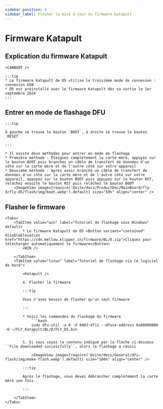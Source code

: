 ```yaml
---
sidebar_position: 6
sidebar_label: Flasher la mise à jour du firmware Katapult
---
```



# Firmware Katapult

## Explication du firmware Katapult

    <CANBOOT />

    :::tip
    * Le firmware Katapult de D5 utilise le troisième mode de connexion : connexion USB
    * D5 est préinstallé avec le firmware Katapult dès sa sortie le 1er septembre 2024
    :::

## Entrer en mode de flashage DFU

    :::tip

    À gauche se trouve le bouton `BOOT`, à droite se trouve le bouton `RESET`

    :::

    * Il existe deux méthodes pour entrer en mode de flashage
    * Première méthode : Éteignez complètement la carte mère, appuyez sur le bouton BOOT puis branchez un câble de transfert de données d'un côté sur la carte mère et de l'autre côté sur votre appareil
    * Deuxième méthode : Après avoir branché un câble de transfert de données d'un côté sur la carte mère et de l'autre côté sur votre appareil, appuyez sur le bouton BOOT puis appuyez sur le bouton RST, relâchez ensuite le bouton RST puis relâchez le bouton BOOT
        <ImageView image={require('@site/docs/ProductDoc/MainBoard/fly-d/fly-d5/flash/img/boot.webp').default} size="50%" align="center" />

## Flasher le firmware
    <Tabs>
        <TabItem value="win" label="Tutoriel de flashage sous Windows" default>
            * Le firmware Katapult de D5 <Button variant="contained" disableElevation href="https://cdn.mellow.klipper.cn/firmware/BL/D.zip">Cliquez pour télécharger automatiquement le firmware</Button>
            <WIN />

        </TabItem>
        <TabItem value="linux" label="Tutoriel de flashage via le logiciel de bord">
            
            <Katapult />

            4. Flasher le firmware

            :::tip

            Vous n'avez besoin de flasher qu'un seul firmware

            :::

            * Voici les commandes de flashage du firmware
                ```bash
                sudo dfu-util -a 0 -d 0483:df11 --dfuse-address 0x08000000 -D ~/FLY_Katapult/BL/D/FLY_D5.bin
                ```

            5. Si vous voyez le contenu indiqué par la flèche ci-dessous ``File downloaded successfully``, alors le flashage a réussi

                <ImageView image={require('@site/docs/General/dfu-flash/img/make-flash.webp').default} size="100%" align="center" />

            :::tip

            Après le flashage, vous devez débrancher complètement la carte mère une fois.

            :::

        </TabItem>
    </Tabs>
